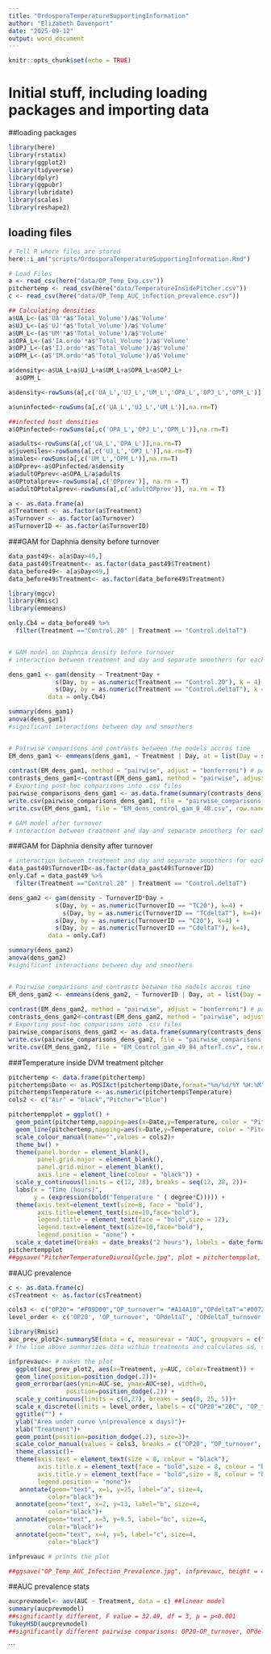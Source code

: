 ```yaml
---
title: "OrdosporaTemperatureSupportingInformation"
author: "Elizabeth Davenport"
date: "2025-09-12"
output: word_document
---
```



```r
knitr::opts_chunk$set(echo = TRUE)
```

# Initial stuff, including loading packages and importing data

##loading packages
```r
library(here)
library(rstatix)
library(ggplot2)
library(tidyverse)
library(dplyr)
library(ggpubr)
library(lubridate)
library(scales)
library(reshape2)
```

## loading files

```r
# Tell R where files are stored
here::i_am("scripts/OrdosporaTemperatureSupportingInformation.Rmd")

# Load Files
a <- read_csv(here("data/OP_Temp_Exp.csv"))
pitchertemp <- read_csv(here("data/TemperatureInsidePitcher.csv"))
c <- read_csv(here("data/OP_Temp_AUC_infection_prevalence.csv"))

```

```r
## Calculating densities
a$UA_L<-(a$'UA'*a$'Total_Volume')/a$'Volume'
a$UJ_L<-(a$'UJ'*a$'Total_Volume')/a$'Volume'
a$UM_L<-(a$'UM'*a$'Total_Volume')/a$'Volume'
a$OPA_L<-(a$'IA.ordo'*a$'Total_Volume')/a$'Volume'
a$OPJ_L<-(a$'IJ.ordo'*a$'Total_Volume')/a$'Volume'
a$OPM_L<-(a$'IM.ordo'*a$'Total_Volume')/a$'Volume'

a$density<-a$UA_L+a$UJ_L+a$UM_L+a$OPA_L+a$OPJ_L+
  a$OPM_L

a$density<-rowSums(a[,c('UA_L','UJ_L','UM_L','OPA_L','OPJ_L','OPM_L')],na.rm=T)

a$uninfected<-rowSums(a[,c('UA_L','UJ_L','UM_L')],na.rm=T)

##infected host densities
a$OPinfected<-rowSums(a[,c('OPA_L','OPJ_L','OPM_L')],na.rm=T)

a$adults<-rowSums(a[,c('UA_L','OPA_L')],na.rm=T)
a$juveniles<-rowSums(a[,c('UJ_L','OPJ_L')],na.rm=T)
a$males<-rowSums(a[,c('UM_L','OPM_L')],na.rm=T)
a$OPprev<-a$OPinfected/a$density
a$adultOPprev<-a$OPA_L/a$adults
a$OPtotalprev<-rowSums(a[,c('OPprev')], na.rm = T)
a$adultOPtotalprev<-rowSums(a[,c('adultOPprev')], na.rm = T)

a <- as.data.frame(a)
a$Treatment <- as.factor(a$Treatment)
a$Turnover <- as.factor(a$Turnover)
a$TurnoverID <- as.factor(a$TurnoverID)

```

###GAM for Daphnia density before turnover
```r
data_past49<- a[a$Day>49,] 
data_past49$Treatment<- as.factor(data_past49$Treatment)
data_before49<- a[a$Day<49,] 
data_before49$Treatment<- as.factor(data_before49$Treatment)

library(mgcv)
library(Rmisc)
library(emmeans)

only.Cb4 = data_before49 %>%
  filter(Treatment =="Control.20" | Treatment == "Control.deltaT")


# GAM model on Daphnia density before turnover
# interaction between treatment and day and separate smoothers for each treatment

dens_gam1 <- gam(density ~ Treatment*Day + 
             s(Day, by = as.numeric(Treatment == "Control.20"), k = 4) + 
             s(Day, by = as.numeric(Treatment == "Control.deltaT"), k = 4), 
           data = only.Cb4)

summary(dens_gam1)
anova(dens_gam1)
#significant interactions between day and smoothers


# Pairwise comparisons and contrasts between the models accros time
EM_dens_gam1 <- emmeans(dens_gam1, ~ Treatment | Day, at = list(Day = seq(0, 48, 
                                                                        by = 1)))
contrast(EM_dens_gam1, method = "pairwise", adjust = "bonferroni") # pairwise contrast comparison with bonferroni correction
contrasts_dens_gam1<-contrast(EM_dens_gam1, method = "pairwise", adjust = "bonferroni")
# Exporting post-hoc comparisons into .csv files
pairwise_comparisons_dens_gam1 <- as.data.frame(summary(contrasts_dens_gam1))
write.csv(pairwise_comparisons_dens_gam1, file = "pairwise_comparisons_control_dens_gam_0_48.csv", row.names = FALSE)
write.csv(EM_dens_gam1, file = "EM_dens_control_gam_0_48.csv", row.names = FALSE)

# GAM model after turnover
# interaction between treatment and day and separate smoothers for each treatment

```


###GAM for Daphnia density after turnover
```r

# interaction between treatment and day and separate smoothers for each treatment
data_past49$TurnoverID<-as.factor(data_past49$TurnoverID)
only.Caf = data_past49 %>%
  filter(Treatment =="Control.20" | Treatment == "Control.deltaT")

dens_gam2 <- gam(density ~ TurnoverID*Day + 
             s(Day, by = as.numeric(TurnoverID == "TC20"), k=4) + 
               s(Day, by = as.numeric(TurnoverID == "TCdeltaT"), k=4)+
             s(Day, by = as.numeric(TurnoverID == "C20"), k=4) + 
             s(Day, by = as.numeric(TurnoverID == "CdeltaT"), k=4), 
           data = only.Caf)

summary(dens_gam2)
anova(dens_gam2)
#significant interactions between day and smoothers


# Pairwise comparisons and contrasts between the models accros time
EM_dens_gam2 <- emmeans(dens_gam2, ~ TurnoverID | Day, at = list(Day = seq(49, 84, 
                                                                        by = 1)))
contrast(EM_dens_gam2, method = "pairwise", adjust = "bonferroni") # pairwise contrast comparison with bonferroni correction
contrasts_dens_gam2<-contrast(EM_dens_gam2, method = "pairwise", adjust = "bonferroni")
# Exporting post-hoc comparisons into .csv files
pairwise_comparisons_dens_gam2 <- as.data.frame(summary(contrasts_dens_gam2))
write.csv(pairwise_comparisons_dens_gam2, file = "pairwise_comparisons_Control_gam_49_84_afterT.csv", row.names = FALSE)
write.csv(EM_dens_gam2, file = "EM_Control_gam_49_84_afterT.csv", row.names = FALSE)
```

###Temperature inside DVM treatment pitcher
```r
pitchertemp <- data.frame(pitchertemp)
pitchertemp$Date <- as.POSIXct(pitchertemp$Date,format="%m/%d/%Y %H:%M",tz=Sys.timezone())
pitchertemp$Temperature <- as.numeric(pitchertemp$Temperature)
cols2 <- c("Air" = "black","Pitcher"="blue")

pitchertempplot = ggplot() + 
  geom_point(pitchertemp,mapping=aes(x=Date,y=Temperature, color = "Pitcher"), size=1) +
  geom_line(pitchertemp,mapping=aes(x=Date,y=Temperature, color = "Pitcher"), linewidth=1) +
  scale_colour_manual(name="",values = cols2)+
  theme_bw() +
  theme(panel.border = element_blank(), 
        panel.grid.major = element_blank(),
        panel.grid.minor = element_blank(), 
        axis.line = element_line(colour = "black")) +
  scale_y_continuous(limits = c(12, 28), breaks = seq(12, 28, 2))+
  labs(x = "Time (hours)",
       y = (expression(bold("Temperature " ( degree*C))))) +
  theme(axis.text=element_text(size=8, face = "bold"), 
        axis.title=element_text(size=10,face="bold"),
        legend.title = element_text(face = "bold",size = 12),
        legend.text=element_text(size=10,face="bold"),
        legend.position = "none") + 
  scale_x_datetime(breaks = date_breaks("2 hours"), labels = date_format("%H"))
pitchertempplot
##ggsave("PitcherTemperatureDiurnalCycle.jpg", plot = pitchertempplot, width = 4, height = 4, dpi = 600)
```

##AUC prevalence
```r
c <- as.data.frame(c)
c$Treatment <- as.factor(c$Treatment)

cols3 <- c("OP20"= "#F09D00","OP_turnover"= "#A14A10","OPdeltaT"="#0072B2","OPdeltaT_turnover"="#0012A0")
level_order <- c('OP20', 'OP_turnover', 'OPdeltaT', 'OPdeltaT_turnover') 

library(Rmisc)
auc_prev_plot2<-summarySE(data = c, measurevar = "AUC", groupvars = c("Treatment"), na.rm = T)
# the line above summarizes data within treatments and calculates sd, se and ci

infprevauc<- # makes the plot
  ggplot(auc_prev_plot2, aes(x=Treatment, y=AUC, color=Treatment)) + 
  geom_line(position=position_dodge(.2))+
  geom_errorbar(aes(ymin=AUC-se, ymax=AUC+se), width=0, 
                position=position_dodge(.2)) + 
  scale_y_continuous(limits = c(0,27), breaks = seq(0, 25, 5))+
  scale_x_discrete(limits = level_order, labels = c("OP20"="20C", "OP_turnover"= "20C + Turnover", "OPdeltaT"="DVM", "OPdeltaT_turnover"="DVM + Turnover"))+
  ggtitle("") +
  ylab("Area under curve \n(prevalence x days)")+
  xlab("Treatment")+
  geom_point(position=position_dodge(.2), size=3)+
  scale_color_manual(values = cols3, breaks = c("OP20", "OP_turnover", "OPdeltaT", "OPdeltaT_turnover"),labels = c("OP20"="20C", "OP_turnover"= "20C + Turnover", "OPdeltaT"="DVM", "OPdeltaT_turnover"="DVM + Turnover"))+
  theme_classic()+
  theme(axis.text = element_text(size = 8, colour = "black"),
        axis.title.x = element_text(face = "bold",size = 8, colour = "black"),
        axis.title.y = element_text(face = "bold",size = 8, colour = "black"),
        legend.position = "none")+
   annotate(geom="text", x=1, y=25, label="a", size=4,
           color="black")+
  annotate(geom="text", x=2, y=13, label="b", size=4,
           color="black")+
  annotate(geom="text", x=3, y=9.5, label="bc", size=4,
           color="black")+
  annotate(geom="text", x=4, y=5, label="c", size=4,
           color="black")

infprevauc # prints the plot

##ggsave("OP_Temp_AUC_Infection_Prevalence.jpg", infprevauc, height = 4, width = 4, dpi = 600) # saves the plot
```

##AUC prevalence stats
```r
aucprevmodel<- aov(AUC ~ Treatment, data = c) ##linear model
summary(aucprevmodel)
##significantly different, F value = 32.49, df = 3, p = p<0.001
TukeyHSD(aucprevmodel)
##significantly different pairwise comparisons: OP20-OP_turnover, OPdeltaT_turnover-OP20, OPdeltaT-OP20, OPdeltaT_turnover-OP_turnover

```

```
